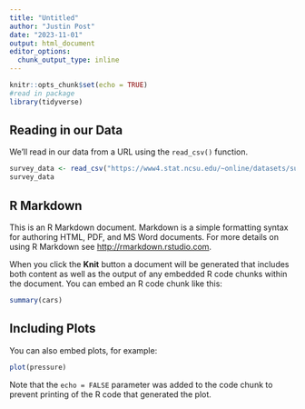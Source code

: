 ```yaml
---
title: "Untitled"
author: "Justin Post"
date: "2023-11-01"
output: html_document
editor_options: 
  chunk_output_type: inline
---
```


```r
knitr::opts_chunk$set(echo = TRUE)
#read in package
library(tidyverse)
```

## Reading in our Data

We'll read in our data from a URL using the `read_csv()` function.

```r
survey_data <- read_csv("https://www4.stat.ncsu.edu/~online/datasets/survey_results_public.csv")
survey_data
```


## R Markdown

This is an R Markdown document. Markdown is a simple formatting syntax for authoring HTML, PDF, and MS Word documents. For more details on using R Markdown see <http://rmarkdown.rstudio.com>.

When you click the **Knit** button a document will be generated that includes both content as well as the output of any embedded R code chunks within the document. You can embed an R code chunk like this:

```r
summary(cars)
```

## Including Plots

You can also embed plots, for example:

```r
plot(pressure)
```

Note that the `echo = FALSE` parameter was added to the code chunk to prevent printing of the R code that generated the plot.
